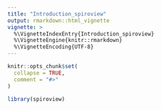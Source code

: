 ```yaml
---
title: "Introduction_spiroview"
output: rmarkdown::html_vignette
vignette: >
  %\VignetteIndexEntry{Introduction_spiroview}
  %\VignetteEngine{knitr::rmarkdown}
  %\VignetteEncoding{UTF-8}
---
```


```r
knitr::opts_chunk$set(
  collapse = TRUE,
  comment = "#>"
)
```

```r
library(spiroview)
```
